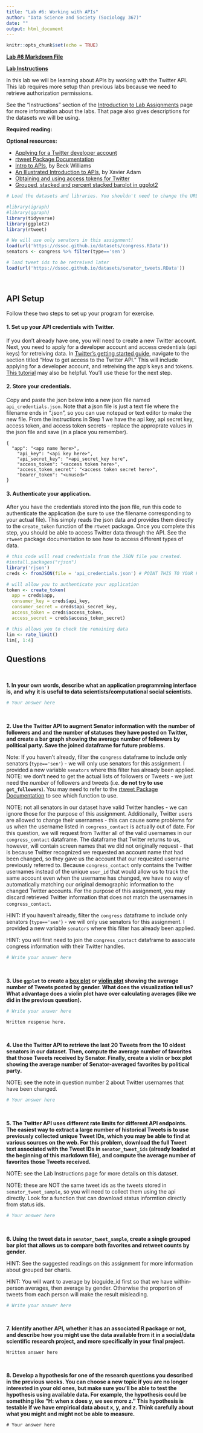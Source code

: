 ```yaml
---
title: "Lab #6: Working with APIs"
author: "Data Science and Society (Sociology 367)"
date: ""
output: html_document
---
```


```r
knitr::opts_chunk$set(echo = TRUE)
```

**[Lab #6 Markdown File](/assignments/Lab_6.Rmd)**

**[Lab Instructions](https://dssoc.github.io/assignments/lab_instructions.html)**

In this lab we will be learning about APIs by working with the Twitter API. This lab requires more setup than previous labs because we need to retrieve authorization permissions.

See the "Instructions" section of the [Introduction to Lab Assignments](https://dssoc.github.io/assignments/lab_instructions.html) page for more information about the labs. That page also gives descriptions for the datasets we will be using.

**Required reading:** 


**Optional resources:**

* [Applying for a Twitter developer account](https://www.youtube.com/watch?v=LTC8laBJGP0&t=967s)
* [rtweet Package Documentation](https://cran.r-project.org/web/packages/rtweet/rtweet.pdf)
* [Intro to APIs](https://medium.com/@rwilliams_bv/apis-d389aa68104f), by Beck Williams
* [An Illustrated Introduction to APIs](https://medium.com/epfl-extension-school/an-illustrated-introduction-to-apis-10f8000313b9), by Xavier Adam
* [Obtaining and using access tokens for Twitter](https://cran.r-project.org/web/packages/rtweet/vignettes/auth.html)
* [Grouped, stacked and percent stacked barplot in ggplot2](https://www.r-graph-gallery.com/48-grouped-barplot-with-ggplot2.html)


```r
# Load the datasets and libraries. You shouldn't need to change the URL in the `load` function.

#library(igraph)
#library(ggraph)
library(tidyverse)
library(ggplot2)
library(rtweet)

# We will use only senators in this assignment!
load(url('https://dssoc.github.io/datasets/congress.RData'))
senators <- congress %>% filter(type=='sen')

# load tweet ids to be retreived later
load(url('https://dssoc.github.io/datasets/senator_tweets.RData'))

```
<br/>


## API Setup

Follow these two steps to set up your program for exercise.

#### 1. Set up your API credentials with Twitter. 

If you don't already have one, you will need to create a new Twitter account. Next, you need to apply for a developer account and access credentials (api keys) for retreiving data. In [Twitter's getting started guide](https://developer.twitter.com/en/docs/twitter-api/getting-started/guide), navigate to the section titled "How to get access to the Twitter API." This will include applying for a developer account, and retreiving the app's keys and tokens. [This tutorial](https://cran.r-project.org/web/packages/rtweet/vignettes/auth.html) may also be helpful. You'll use these for the next step. 

#### 2. Store your credentials.
Copy and paste the json below into a new json file named `api_credentials.json`. Note that a json file is just a text file where the filename ends in ".json", so you can use notepad or text editor to make the new file. From the instructions in Step 1 we have the api key, api secret key, access token, and access token secrets - replace the approprate values in the json file and save (in a place you remember).

```
{
  "app": "<app name here>",
	"api_key": "<api key here>",
	"api_secret_key": "<api_secret_key here",
	"access_token": "<access token here>",
	"access_token_secret": "<access token secret here>",
	"bearer_token": "<unused>"
}
```

#### 3. Authenticate your application.

After you have the credentials stored into the json file, run this code to authenticate the application (be sure to use the filename corresponding to your actual file). This simply reads the json data and provides them directly to the `create_token` function of the `rtweet` package. Once you complete this step, you should be able to access Twitter data through the API. See the `rtweet` package documentation to see how to access different types of data.

```r

# this code will read credentials from the JSON file you created.
#install.packages("rjson")
library('rjson')
creds <- fromJSON(file = 'api_credentials.json') # POINT THIS TO YOUR FILE

# will allow you to authenticate your application
token <- create_token(
  app = creds$app,
  consumer_key = creds$api_key,
  consumer_secret = creds$api_secret_key,
  access_token = creds$access_token,
  access_secret = creds$access_token_secret)

# this allows you to check the remaining data
lim <- rate_limit()
lim[, 1:4]

```



## Questions
<br>

**1. In your own words, describe what an application programming interface is, and why it is useful to data scientists/computational social scientists.**

```r
# Your answer here
```
<br/>


**2. Use the Twitter API to augment Senator information with the number of followers and and the number of statuses they have posted on Twitter, and create a bar graph showing the average number of followers by political party. Save the joined dataframe for future problems.**

Note: If you haven't already, filter the `congress` dataframe to include only senators (`type=='sen'`) - we will only use senators for this assignment. I provided a new variable `senators` where this filter has already been applied.
NOTE: we don't need to get the actual lists of followers or Tweets - we just need the *number* of followers and tweets (i.e. **do not try to use `get_followers`**). You may need to refer to the [rtweet Package Documentation](https://cran.r-project.org/web/packages/rtweet/rtweet.pdf) to see which function to use.

NOTE: not all senators in our dataset have valid Twitter handles - we can ignore those for the purpose of this assignment. Additionally, Twitter users are allowed to change their usernames - this can cause some problems for us when the username listed in `congress_contact` is actually out of date. For this question, we will request from Twitter all of the valid usernames in our `congress_contact` dataframe. The dataframe that Twitter returns to us, however, will contain screen names that we did not originally request - that is because Twitter recognized we requested an account name that had been changed, so they gave us the account that our requested username previously referred to. Because `congress_contact` only contains the Twitter usernames instead of the unique `user_id` that would allow us to track the same account even when the username has changed, we have no way of automatically matching our original demographic information to the changed Twitter accounts. For the purpose of this assignment, you may discard retrieved Twitter information that does not match the usernames in `congress_contact`.

HINT: If you haven't already, filter the `congress` dataframe to include only senators (`type=='sen'`) - we will only use senators for this assignment. I provided a new variable `senators` where this filter has already been applied.

HINT: you will first need to join the `congress_contact` dataframe to associate congress information with their Twitter handles.
```r
# Write your answer here
```
<br/>

**3. Use `ggplot` to create a [box plot](https://www.r-graph-gallery.com/boxplot.html) or [violin plot](https://www.r-graph-gallery.com/violin.html) showing the average number of Tweets posted by gender. What does the visualization tell us? What advantage does a violin plot have over calculating averages (like we did in the previous question).**
```r
# Write your answer here
```
```
Written response here.
```
<br/>


**4. Use the Twitter API to retrieve the last 20 Tweets from the 10 oldest senators in our dataset. Then, compute the average number of favorites that those Tweets received by Senator. Finally, create a violin or box plot showing the average number of Senator-averaged favorites by political party.**

NOTE: see the note in question number 2 about Twitter usernames that have been changed.
```r
# Your answer here
```
<br/>


**5. The Twitter API uses different rate limits for different API endpoints. The easiest way to extract a large number of historical Tweets is to use previously collected unique Tweet IDs, which you may be able to find at various sources on the web. For this problem, download the full Tweet text associated with the Tweet IDs in `senator_tweet_ids` (already loaded at the beginning of this markdown file), and compute the average number of favorites those Tweets received.**

NOTE: see the Lab Instructions page for more details on this dataset.

NOTE: these are NOT the same tweet ids as the tweets stored in `senator_tweet_sample`, so you will need to collect them using the api directly. Look for a function that can download status informtion directly from status ids.
```r
# Your answer here
```
<br/>


**6. Using the tweet data in `senator_tweet_sample`, create a single grouped bar plot that allows us to compare both favorites and retweet counts by gender.**

HINT: See the suggested readings on this assignment for more information about grouped bar charts.

HINT: You will want to average by bioguide_id first so that we have within-person averages, then average by gender. Otherwise the proportion of tweets from each person will make the result misleading.
```r
# Write your answer here
```
<br/>


**7. Identify another API, whether it has an associated R package or not, and describe how you might use the data available from it in a social/data scientific research project, and more specifically in your final project.**
```
Written answer here
```
<br/>

**8. Develop a hypothesis for one of the research questions you described in the previous weeks. You can choose a new topic if you are no longer interested in your old ones, but make sure you'll be able to test the hypothesis using available data. For example, the hypothesis could be something like "H: when x does y, we see more z." This hypothesis is testable if we have empirical data about x, y, and z. Think carefully about what you might and might not be able to measure.**
```
# Your answer here
```
<br/>

